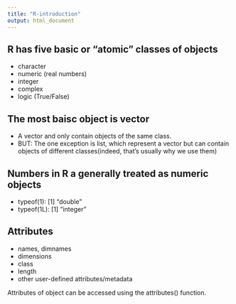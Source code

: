 ```yaml
---
title: "R-introduction"
output: html_document
---
```


## R has five basic or "atomic" classes of objects

- character
- numeric (real numbers)
- integer
- complex
- logic (True/False)

## The most baisc object is vector

- A vector and only contain objects of the same class.
- BUT: The one exception is list, which represent a vector but can contain objects of different classes(indeed, that's usually why we use them)

## Numbers in R a generally treated as numeric objects

- typeof(1): [1] "double"
- typeof(1L): [1] "integer"

## Attributes

- names, dimnames
- dimensions
- class
- length
- other user-defined attributes/metadata 

Attributes of object can be accessed using the attributes() function.

